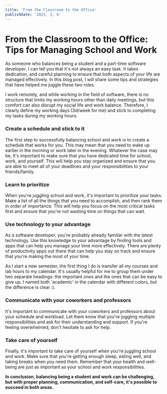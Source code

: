 ```yaml
---
title: 'From the Classroom to the Office'
publishDate: '2023, 3, 6'
---
```


# From the Classroom to the Office:<br />Tips for Managing School and Work

As someone who balances being a student and a part-time software developer, I can tell you that it's not always an easy task. It takes dedication, and careful planning to ensure that both aspects of your life are managed effectively. In this blog post, I will share some tips and strategies that have helped me juggle these two roles.

I work remotely, and while working in the field of software, there is no structure that limits my working hours other than daily meetings, but this comfort can also disrupt my social life and work balance. Therefore, I clearly define my working days (3d/week for me) and stick to completing my tasks during my working hours.

### Create a schedule and stick to it
The first step to successfully balancing school and work is to create a schedule that works for you. This may mean that you need to wake up earlier in the morning or work later in the evening. Whatever the case may be, it's important to make sure that you have dedicated time for school, work, and yourself. This will help you stay organized and ensure that you are able to meet all of your deadlines and your responsibilities to your friends/family.

### Learn to prioritize
When you're juggling school and work, it's important to prioritize your tasks. Make a list of all the things that you need to accomplish, and then rank them in order of importance. This will help you focus on the most critical tasks first and ensure that you're not wasting time on things that can wait.

### Use technology to your advantage
As a software developer, you're probably already familiar with the latest technology. Use this knowledge to your advantage by finding tools and apps that can help you manage your time more effectively. There are plenty of productivity apps out there that can help you stay on track and ensure that you're making the most of your time.

As I start a new semester, the first thing I do is transfer all my courses and lab hours to my calendar. It's usually helpful for me to group them under two separate headings: the important ones and the ones that can be easy to give up. I named both 'academic' in the calendar with different colors, but the difference is clear :).

### Communicate with your coworkers and professors
It's important to communicate with your coworkers and professors about your schedule and workload. Let them know that you're juggling multiple responsibilities and ask for their understanding and support. If you're feeling overwhelmed, don't hesitate to ask for help.

### Take care of yourself
Finally, it's important to take care of yourself when you're juggling school and work. Make sure that you're getting enough sleep, eating well, and taking breaks when you need them. Remember that your health and well-being are just as important as your school and work responsibilities.

**In conclusion, balancing being a student and work can be challenging, but with proper planning, communication, and self-care, it's possible to succeed in both areas.**